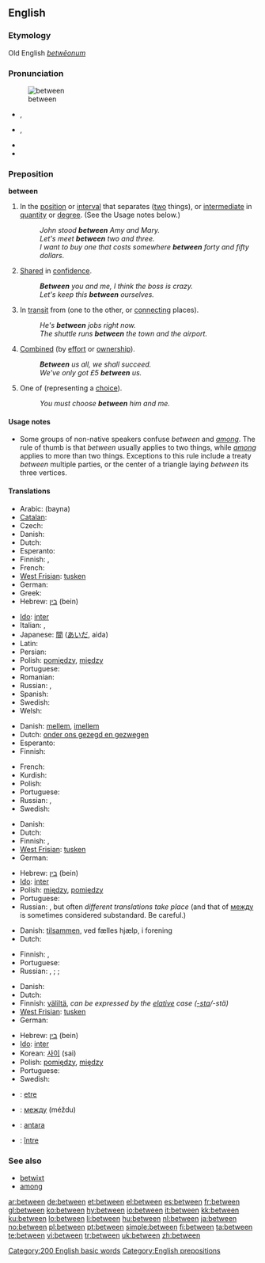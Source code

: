 ==English==

{{rank|another|right|each|173|between|face|tell|because}}

===Etymology===
Old English ''[[betwēonum]]''

===Pronunciation===
[[Image:Entre.PNG|thumb|between]]
* {{a|UK}} {{IPA|/bɪˈtwiːn/}}, {{SAMPA|/bI"twi:n/}}
* {{a|US}} {{IPA|/bɪˈtwin/}}, {{SAMPA|/bI"twin/}}
* {{audio|en-us-between.ogg|Audio (US)}}
* {{hyphenation|be|tween}}

===Preposition===
'''between'''

# <!--DefA-->In the [[position]] or [[interval]] that separates ([[two]] things), or [[intermediate]] in [[quantity]] or [[degree]].  (See the Usage notes below.)
#: ''John stood '''between''' Amy and Mary.''
#: ''Let's meet '''between''' two and three.''
#: ''I want to buy one that costs somewhere '''between''' forty and fifty dollars''.
# <!--DefB-->[[share|Shared]] in [[confidence]].
#: '''''Between''' you and me, I think the boss is crazy.''
#: ''Let's keep this '''between''' ourselves.''
# <!--DefC-->In [[transit]] from (one to the other, or [[connecting]] places).
#: ''He's '''between''' jobs right now.''
#: ''The shuttle runs '''between''' the town and the airport.''
# <!--DefD-->[[combine|Combined]] (by [[effort]] or [[ownership]]).
#: '''''Between''' us all, we shall succeed.''
#: ''We've only got £5 '''between''' us.''
# <!--DefE-->One of (representing a [[choice]]).
#: ''You must choose '''between''' him and me.''

====Usage notes====
* Some groups of non-native speakers confuse ''between'' and ''[[among]]''. The rule of thumb is that ''between'' usually applies to two things, while ''[[among]]'' applies to more than two things. Exceptions to this rule include a treaty ''between'' multiple parties, or the center of a triangle laying ''between'' its three vertices.

====Translations====
<!--DefA-->{{trans-top|in the position or interval that separates two things}}
* Arabic: {{Arab|[[بين]]}} (bayna)
* [[Catalan]]: {{t-|ca|entre}}
* Czech: {{t+|cs|mezi}}
* Danish: {{t-|da|mellem}}
* Dutch: {{t+|nl|tussen}}
* Esperanto: {{t-|eo|inter|xs=Esperanto}}
* Finnish: {{t-|fi|välissä}}, {{t-|fi|keskellä}}
* French: {{t+|fr|entre}}
* [[West Frisian]]: [[tusken]]
* German: {{t+|de|zwischen}}
* Greek: {{t+|el|ανάμεσα||tr=anámesa|sc=Grek}}
* Hebrew: [[בין]] (bein)
{{trans-mid}}
* [[Ido]]: [[inter]]
* Italian: {{t+|it|tra}}, {{t+|it|fra}}
* Japanese: [[間]] ([[あいだ]], aida)
* Latin: {{t+|la|inter}}
* Persian: {{t-|fa|اندر|tr=andar|sc=fa-Arab|xs=Persian}}
* Polish: [[pomiędzy]], [[między]]
* Portuguese: {{t+|pt|entre}}
* Romanian: {{t-|ro|între}}
* Russian: {{t+|ru|между|tr=méždu|sc=Cyrl}}, {{t-|ru|посреди|tr=posredí|sc=Cyrl}}
* Spanish: {{t+|es|entre}}
* Swedish: {{t+|sv|mellan}}
* Welsh: {{t-|cy|rhwng|xs=Welsh}}
{{trans-bottom}}

<!--DefB-->{{trans-top|shared in confidence by}}
* Danish: [[mellem]], [[imellem]]
* Dutch: [[onder ons gezegd en gezwegen]]
* Esperanto: {{t-|eo|inter|xs=Esperanto}}
* Finnish: {{t-|fi|kesken}}
{{trans-mid}}
* French: {{t+|fr|entre}}
* Kurdish: {{KUchar|[[له‌ نێوان]]}}
* Polish: {{t+|pl|między}}
* Portuguese: {{t+|pt|entre}}
* Russian: {{t+|ru|среди|tr=sredí|sc=Cyrl}}, {{t+|ru|между|tr=méždu|sc=Cyrl}}
* Swedish: {{t+|sv|mellan}}
{{trans-bottom}}

<!--DefC-->{{trans-top|in transit from one to the other}}
* Danish: {{t-|da|mellem}}
* Dutch: {{t+|nl|tussen}}
* Finnish: {{t-|fi|välissä}}, {{t-|fi|välillä}}
* [[West Frisian]]: [[tusken]]
* German: {{t+|de|zwischen}}
{{trans-mid}}
* Hebrew: [[בין]] (bein)
* [[Ido]]: [[inter]]
* Polish: [[między]], [[pomiędzy]]
* Portuguese: {{t+|pt|entre}}
* Russian: {{t+|ru|между|tr=méždu|sc=Cyrl}}, but often ''different translations take place'' (and that of [[между]] is sometimes considered substandard. Be careful.)
{{trans-bottom}}

<!--DefD-->{{trans-top|combined by effort or ownership}}
* Danish: [[tilsammen]], ved fælles hjælp, i forening
* Dutch: {{t+|nl|onder}}
{{trans-mid}}
* Finnish: {{t-|fi|kesken}}, {{t-|fi|yhteensä}}
* Portuguese: {{t+|pt|entre}}
* Russian: {{t+|ru|суммарно|tr=summa&#769;rno|sc=Cyrl}}, {{t+|ru|всего|tr=vsego&#769;|sc=Cyrl}}; {{t+|ru|на всех|tr=na vsekh|sc=Cyrl}}; {{t+|ru|вместе|tr=vme&#769;ste|sc=Cyrl}}
{{trans-bottom}}

<!--DefE-->{{trans-top|one of, representing a choice}}
* Danish: {{t-|da|mellem}}
* Dutch: {{t+|nl|tussen}}
* Finnish: [[väliltä]], ''can be expressed by the [[elative]] case ([[-sta]]/-stä)''
* [[West Frisian]]: [[tusken]]
* German: {{t+|de|zwischen}}
{{trans-mid}}
* Hebrew: [[בין]] (bein)
* [[Ido]]: [[inter]]
* Korean: [[사이]] (sai)
* Polish: [[pomiędzy]], [[między]]
* Portuguese: {{t+|pt|entre}}
* Swedish: {{t+|sv|mellan}}
{{trans-bottom}}

<!--Remove this section once all of the translations below have been moved into the tables above.-->
{{checktrans-top}}
* {{ttbc|Breton}}: [[etre]]
* {{ttbc|Bulgarian}}: [[между]] (méždu)
* {{ttbc|Indonesian}}: [[antara]]
* {{ttbc|Romanian}}: [[între]]
{{checktrans-bottom}}

===See also===
* [[betwixt]]
* [[among]]

[[Category:200 English basic words]]
[[Category:English prepositions]]

[[ar:between]]
[[de:between]]
[[et:between]]
[[el:between]]
[[es:between]]
[[fr:between]]
[[gl:between]]
[[ko:between]]
[[hy:between]]
[[io:between]]
[[it:between]]
[[kk:between]]
[[ku:between]]
[[lo:between]]
[[li:between]]
[[hu:between]]
[[nl:between]]
[[ja:between]]
[[no:between]]
[[pl:between]]
[[pt:between]]
[[simple:between]]
[[fi:between]]
[[ta:between]]
[[te:between]]
[[vi:between]]
[[tr:between]]
[[uk:between]]
[[zh:between]]